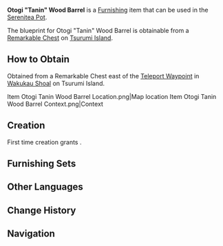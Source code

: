 {{Furnishing Infobox
|image          = Item Otogi Tanin Wood Barrel.png
|id             = 373130
|category       = Landscape
|subcategory    = Item
|rarity         = 2
|adeptal_energy = 30
|load           = 65
|reduced_load   = 47
|description    = A simple wooden barrel that comes with a teaspoon-style water-fetching tool.<br />Villagers often clean these wooden barrels very well, using them to contain drinking water or alcohol. Every time someone stays for a time in the village and asks if the water is clean or not, they will receive this reply: "it's drinkable, at least."
|blueprint      = Remarkable Chest
}}
'''Otogi "Tanin" Wood Barrel''' is a [[Furnishing]] item that can be used in the [[Serenitea Pot]].

The blueprint for Otogi "Tanin" Wood Barrel is obtainable from a [[Remarkable Chest]] on [[Tsurumi Island]].

==How to Obtain==
Obtained from a Remarkable Chest east of the [[Teleport Waypoint]] in [[Wakukau Shoal]] on Tsurumi Island.
<gallery hideaddbutton="true" captionalign="center">
Item Otogi Tanin Wood Barrel Location.png|Map location
Item Otogi Tanin Wood Barrel Context.png|Context
</gallery>

==Creation==
First time creation grants {{Item|Trust|24|x=30}}.
{{Recipe
|type = Creation
|time = 12h
|Otogi Wood = 4
|Fabric = 2
|sort = Otogi Wood,Fabric
}}

==Furnishing Sets==
{{Craft Usage}}

==Other Languages==
{{Other Languages
|default_hidden = 1
|en      = Otogi "Tanin" Wood Barrel
|zhs     = 御伽木「但饮」木桶
|zhs_rm  = Yùjiā-mù "Dànyǐn" Mù Tǒng
|zht     = 御伽木「但飲」木桶
|zht_rm  = Yùjiā-mù "Dànyǐn" Mù Tǒng
|ja      = 御伽の「飲料」木樽
|ja_rm   = Otogi no "Inryou" Kidara{{Assumed}}
|ko      = 오토기나무 「무방(無妨)」 나무통
|ko_rm   = 
|es      = Barril de madera de murmurador: “Prueba y verás”
|fr      = Tonneau « Tanin » en bois de dulcinier
|ru      = Бочка из отоги: Утоление жажды
|th      = ถังไม้ "Tanin" ไม้ Otogi
|th_rm   = 
|vi      = Thùng Otogi "Tanin"
|de      = Eimer „Tanin“ aus Otogi-Holz
|id      = Gentong Kayu Otogi "Tanin"
|pt      = Barril de Madeira Otogi: "Prove e Veja"
}}

==Change History==
{{Change History|2.2}}

==Navigation==
{{Furnishing Navbox/Exterior|type=Landscape}}